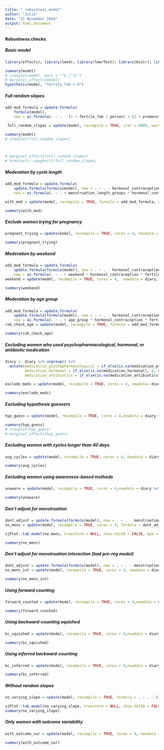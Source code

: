 ```yaml
---
title: "_robustness_model"
author: "Julie"
date: "21 November 2018"
output: html_document
---
```


#### Robustness checks {.tabset}

##### Basic model
```r
library(effects); library(lme4); library(lmerTest); library(knitr); library(brms)

summary(model)
# stanplot(model, pars = "^b_[^I]")
# marginal_effects(model)
hypothesis(model, "fertile_fab > 0")
```

##### Full random slopes
```r
add_mod_formula = update.formula(
    formula(model),
    new = as.formula(. ~ . - (1 + fertile_fab | person) + (1 + premenstrual_phase_fab + menstruation + fertile_fab | person ))) # reorder so that the triptych looks nice

 full_random_slopes = update(model, recompile = TRUE, iter = 6000, warmup = 4000, cores = 4, formula = add_mod_formula, newdata = diary, file= paste0("brms_fits/", model_prefix, "rob_check_full_random_slopes"))

summary(model)
# stanplot(full_random_slopes)



# marginal_effects(full_random_slopes)
# brmstools::spaghetti(full_random_slopes)
```

##### Moderation by cycle length
```r
add_mod_formula = update.formula(
    update.formula(formula(model), new = . ~ . - hormonal_contraception * fertile_fab), 
    new = as.formula(. ~ . + menstruation_length_groups * hormonal_contraception * fertile_fab)) # reorder so that the triptych looks nice

with_mod = update(model, recompile = TRUE, formula = add_mod_formula, newdata = diary, file= paste0("brms_fits/", model_prefix, "rob_check_mens_length"))

summary(with_mod)
```

##### Exclude women trying for pregnancy


```r
pregnant_trying = update(model, recompile = TRUE, cores = 4, newdata = diary %>% filter(pregnant_trying < 4), file=paste0("brms_fits/", model_prefix, "rob_check_pregnant_trying"))

summary(pregnant_trying)
```

##### Moderation by weekend
```r
add_mod_formula = update.formula(
    update.formula(formula(model), new = . ~ . - hormonal_contraception * fertile_fab), 
    new = as.formula(. ~ . + weekend * hormonal_contraception * fertile_fab)) # reorder so that the triptych looks nice
weekend = update(model, recompile = TRUE, cores = 4,  newdata = diary, formula = add_mod_formula, file=paste0("brms_fits/", model_prefix, "rob_check_weekend"))

summary(weekend)
```


##### Moderation by age group


```r
add_mod_formula = update.formula(
    update.formula(formula(model), new = . ~ . - hormonal_contraception * fertile_fab), 
    new = as.formula(. ~ . + age_group * hormonal_contraception * fertile_fab)) # reorder so that the triptych looks nice
rob_check_age = update(model, recompile = TRUE, formula = add_mod_formula, file= paste0("brms_fits/", model_prefix, "rob_check_age"))

summary(rob_check_age)
```

##### Excluding women who used psychopharmacological, hormonal, or antibiotic medication

```r

diary <- diary %>% ungroup() %>% 
  mutate(medication_psychopharmacological = if_else(is.na(medication_psychopharmacological), 0, medication_psychopharmacological),
         medication_hormonal = if_else(is.na(medication_hormonal), 0, medication_hormonal),
         medication_antibiotics = if_else(is.na(medication_antibiotics), 0, medication_antibiotics))

exclude_meds = update(model, recompile = TRUE, cores = 4, newdata= diary %>% filter(medication_psychopharmacological == 0, medication_hormonal == 0, medication_antibiotics == 0), file=paste0("brms_fits/", model_prefix, "rob_check_meds"))

summary(exclude_meds)
```


##### Excluding hypothesis guessers

```r
hyp_guess = update(model, recompile = TRUE, cores = 4,newdata = diary %>% filter(hypothesis_guess_topic == "no_guess"), file=paste0("brms_fits/", model_prefix, "_rob_check_hyp_guess"))

summary(hyp_guess)
# stanplot(hyp_guess)
# marginal_effects(hyp_guess)
```


##### Excluding women with cycles longer than 40 days

```r
avg_cycles = update(model, recompile = TRUE, cores = 4, newdata = diary %>% filter(cycle_length <= 40, cycle_length >= 20), file=paste0("brms_fits/", model_prefix, "_rob_check_avg_cycles"))

summary(avg_cycles)
```


##### Excluding women using awareness-based methods


```r
unaware = update(model, recompile = TRUE, cores = 4,newdata = diary %>% filter(contraception_approach != "awareness", contraception_app == 0), file=paste0("brms_fits/", model_prefix, "rob_check_unaware"))

summary(unaware)
```


##### Don't adjust for menstruation


```r
dont_adjust = update.formula(formula(model), new = . ~ . - menstruation*hormonal_contraception - premenstrual_phase_fab*hormonal_contraception)
no_mens = update(model, recompile = TRUE, cores = 4, formula = dont_adjust, file=paste0("brms_fits/", model_prefix, "rob_check_no_mens"))

sjPlot::tab_model(no_mens, transform = NULL, show.hdi50 = FALSE, bpe = "mean", prefix.labels	= "varname")

summary(no_mens)
```


##### Don't adjust for menstruation interaction (bad pre-reg model)


```r
dont_adjust = update.formula(formula(model), new = . ~ . - menstruation:hormonal_contraception - premenstrual_phase_fab:hormonal_contraception)
no_mens_int = update(model, recompile = TRUE, cores = 4, newdata = diary, formula = dont_adjust, file=paste0("brms_fits/", model_prefix, "rob_check_no_mens_int"))

summary(no_mens_int)
```


##### Using forward counting


```r
forward_counted = update(model, recompile = TRUE, cores = 4,newdata = diary %>% mutate(fertile_fab = prc_stirn_b_forward_counted), file=paste0("brms_fits/", model_prefix, "rob_check_forward_counted"))

summary(forward_counted)
```



##### Using backward-counting squished 


```r
bc_squished = update(model, recompile = TRUE, cores = 4,newdata = diary %>% mutate(fertile_fab = prc_stirn_b_squished), file=paste0("brms_fits/", model_prefix, "rob_check_bc_squished"))

summary(bc_squished)
```



##### Using inferred backward-counting 
```r
bc_inferred = update(model, recompile = TRUE, cores = 4,newdata = diary %>% mutate(fertile_fab = prc_stirn_b_inferred), file=paste0("brms_fits/", model_prefix, "rob_check_bc_inferred"))

summary(bc_inferred)
```

##### Without random slopes

```r
no_varying_slope = update(model, recompile = TRUE, formula = . ~ . - (1 + fertile_fab | person) + (1|person), cores = 4, file = paste0("brms_fits/", model_prefix, "rob_check_no_varying_slope"))

sjPlot::tab_model(no_varying_slope, transform = NULL, show.hdi50 = FALSE, bpe = "mean", prefix.labels	= "varname")
summary(no_varying_slope)
```

##### Only women with outcome variability

```r
with_outcome_var = update(model, recompile = TRUE, cores = 4, newdata = diary %>% group_by(session) %>% filter(sd(person_is_related_man, na.rm = T) > 0), file = paste0("brms_fits/", model_prefix, "rob_check_with_outcome_var"))

summary(with_outcome_var)
```
